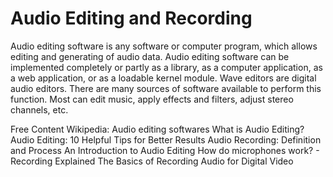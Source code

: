 # Audio Editing and Recording

Audio editing software is any software or computer program, which allows editing and generating of audio data. Audio editing software can be implemented completely or partly as a library, as a computer application, as a web application, or as a loadable kernel module. Wave editors are digital audio editors. There are many sources of software available to perform this function. Most can edit music, apply effects and filters, adjust stereo channels, etc.

<ResourceGroupTitle>Free Content</ResourceGroupTitle>
<BadgeLink badgeText='Read' colorScheme='yellow' href='https://en.wikipedia.org/wiki/Audio_editing_software'>Wikipedia: Audio editing softwares</BadgeLink>
<BadgeLink badgeText='Read' colorScheme='yellow' href='https://www.audioshapers.com/blog/what-is-audio-editing.html'>What is Audio Editing?</BadgeLink>
<BadgeLink badgeText='Read' colorScheme='yellow' href='https://blog.landr.com/audio-editing-tips/'>Audio Editing: 10 Helpful Tips for Better Results</BadgeLink>
<BadgeLink badgeText='Read' colorScheme='yellow' href='https://brianjump.net/2017/12/29/the-definition-and-history-of-sound-recording/'>Audio Recording: Definition and Process</BadgeLink>
<BadgeLink badgeText='watch' href='https://www.youtube.com/watch?v=wDh708m7YKo'>An Introduction to Audio Editing</BadgeLink>
<BadgeLink badgeText='watch' href='https://www.youtube.com/watch?v=d_crXXbuEKE'>How do microphones work? - Recording Explained</BadgeLink>
<BadgeLink badgeText='watch' href='https://www.youtube.com/watch?v=S9cP1WHL0Zo'>The Basics of Recording Audio for Digital Video</BadgeLink>


